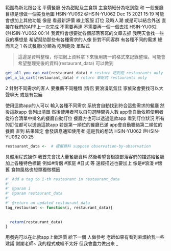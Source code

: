 範圍為新北跟台北
平價餐廳
分為甜點及主食類
主食類細分為吃到飽 和 一般餐廳
目標是想做一個美食地圖
HSIN-YU062 @HSIN-YU062 Dec 15 2021 15:19
可能會想加上其他功能
像是 看最新評價 線上客服 訂位 及時人潮
或是可以結合外送
直接在我們的APP上一次完成 不需要再連
不需要再一個一個去找
HSIN-YU062 @HSIN-YU062 00:14
我資料會想要從各個部落客寫的文章去抓
我明天會找一些
我的構想是 希望幫助那些有各種需求的人像
針對不同客群
有各種不同的需求
總而言之
1 各式餐廳(分類為 吃到飽及 單點式

> 這邊是資料整理，你把網上資料拿下來後用統一的格式來記錄整理。可能會希望整理完後的資料(restaurant_data) 可以做到

```r

get_all_you_can_eat(restaurant_data) # resturn 吃到飽 restaurants only
get_a_la_cart(restaurant_data) # return 單點式 restaurants only
```


2 針對不同需求的客人 要推薦不同種類 (情侶
要浪漫氣氛佳
家族聚會要找可以大聲聊天 或是有包廂



使用這款app的人可以 輸入各種不同需求
系統會自動找到符合這些需求的餐廳
然後這款app 會列出清單 然後使用者可以自勾選時間與人數
app會自動依照使用者從符合清單中排名的餐廳自動訂位
餐廳方也可以透過這款app 看到訂位狀況
所有的訂位都可以透過這款app
若是第一順位的餐廳已滿
app會自動聯絡第二順位的餐廳 直到
結果確定
會發訊息通知使用者
這是我的想法
HSIN-YU062 @HSIN-YU062 00:25
```r
restaurant_data <-  # 模擬資料 suppose observation-by-observation
```

具體用程式操作 我首先會找大量餐廳資料
然後希望會根據部落客們的描述給餐廳
加上各種特色標籤 例如#情侶 #家庭 #日式 等
還經描述也要加上 像是#浪漫 #懷舊
食物風格也想單獨做標籤

```r
#' Add a tag to i-th restaurant in restaurant_data
#'
#' @param i 
#' @param restaurant_data 
#'
#' @return an updated restaurant_data
tag_restaurant <- function(i, restaurant_data){
  
  
  return(restaurant_data)
}
```

用餐完可以在此款app上做評價 給下一個
人做參考
老師如果有看到麻煩給我一些建議 謝謝老師~
我的程式成績不太好 但我會盡力做出來
_
